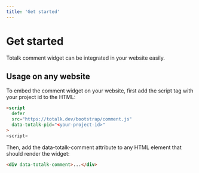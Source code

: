 ```yaml
---
title: 'Get started'
---
```


# Get started

Totalk comment widget can be integrated in your website easily.

## Usage on any website

To embed the comment widget on your website, first add the script tag with your project id to the HTML:

```html
<script
  defer
  src="https://totalk.dev/bootstrap/comment.js"
  data-totalk-pid="<your-project-id>"
>
<script>
```

Then, add the data-totalk-comment attribute to any HTML element that should render the widget:

```html
<div data-totalk-comment>...</div>
```
